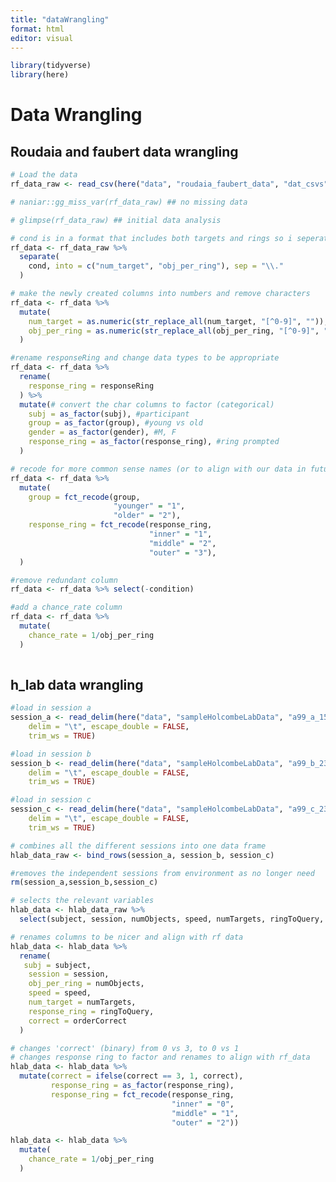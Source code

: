```yaml
---
title: "dataWrangling"
format: html
editor: visual
---
```


```r
library(tidyverse)
library(here)
```

# Data Wrangling

## Roudaia and faubert data wrangling

```r
# Load the data
rf_data_raw <- read_csv(here("data", "roudaia_faubert_data", "dat_csvs", "sub-ALL_task-motc.csv"))

# naniar::gg_miss_var(rf_data_raw) ## no missing data

# glimpse(rf_data_raw) ## initial data analysis

# cond is in a format that includes both targets and rings so i seperate this
rf_data <- rf_data_raw %>%
  separate(
    cond, into = c("num_target", "obj_per_ring"), sep = "\\."
  )

# make the newly created columns into numbers and remove characters
rf_data <- rf_data %>%
  mutate(
    num_target = as.numeric(str_replace_all(num_target, "[^0-9]", "")),
    obj_per_ring = as.numeric(str_replace_all(obj_per_ring, "[^0-9]", ""))
  )

#rename responseRing and change data types to be appropriate
rf_data <- rf_data %>%
  rename(
    response_ring = responseRing
  ) %>%
  mutate(# convert the char columns to factor (categorical)
    subj = as_factor(subj), #participant
    group = as_factor(group), #young vs old
    gender = as_factor(gender), #M, F
    response_ring = as_factor(response_ring), #ring prompted
  )

# recode for more common sense names (or to align with our data in future)
rf_data <- rf_data %>%
  mutate(
    group = fct_recode(group,
                       "younger" = "1",
                       "older" = "2"),
    response_ring = fct_recode(response_ring,
                               "inner" = "1",
                               "middle" = "2",
                               "outer" = "3"),
  )

#remove redundant column
rf_data <- rf_data %>% select(-condition)

#add a chance_rate column
rf_data <- rf_data %>%
  mutate(
    chance_rate = 1/obj_per_ring
  )
  
```

## h_lab data wrangling

```r
#load in session a
session_a <- read_delim(here("data", "sampleHolcombeLabData", "a99_a_15Jan2025_12-03.tsv"), 
    delim = "\t", escape_double = FALSE, 
    trim_ws = TRUE)

#load in session b
session_b <- read_delim(here("data", "sampleHolcombeLabData", "a99_b_23Jan2025_12-47.tsv"), 
    delim = "\t", escape_double = FALSE, 
    trim_ws = TRUE)

#load in session c
session_c <- read_delim(here("data", "sampleHolcombeLabData", "a99_c_23Jan2025_14-22.tsv"), 
    delim = "\t", escape_double = FALSE, 
    trim_ws = TRUE)

# combines all the different sessions into one data frame
hlab_data_raw <- bind_rows(session_a, session_b, session_c)

#removes the independent sessions from environment as no longer need
rm(session_a,session_b,session_c)

# selects the relevant variables
hlab_data <- hlab_data_raw %>%
  select(subject, session, numObjects, speed, numTargets, ringToQuery, orderCorrect)

# renames columns to be nicer and align with rf data
hlab_data <- hlab_data %>%
  rename(
   subj = subject,
    session = session,
    obj_per_ring = numObjects,
    speed = speed,
    num_target = numTargets,
    response_ring = ringToQuery,
    correct = orderCorrect
  )

# changes 'correct' (binary) from 0 vs 3, to 0 vs 1
# changes response ring to factor and renames to align with rf_data
hlab_data <- hlab_data %>%
  mutate(correct = ifelse(correct == 3, 1, correct),
         response_ring = as_factor(response_ring),
         response_ring = fct_recode(response_ring,
                                    "inner" = "0",
                                    "middle" = "1",
                                    "outer" = "2"))

hlab_data <- hlab_data %>%
  mutate(
    chance_rate = 1/obj_per_ring
  )

```

